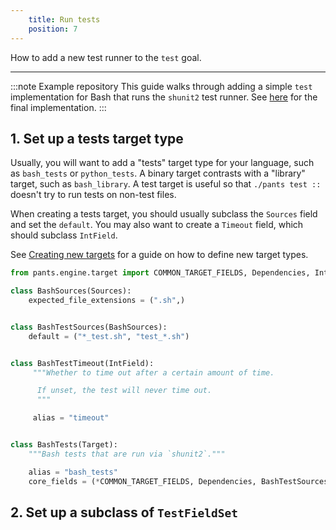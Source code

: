 ```yaml
---
    title: Run tests
    position: 7
---
```


How to add a new test runner to the `test` goal.

---

:::note Example repository
This guide walks through adding a simple `test` implementation for Bash that runs the `shunit2` test runner. See [here](https://github.com/pantsbuild/example-plugin/blob/main/pants-plugins/examples/bash/shunit2_test_runner.py) for the final implementation.
:::

## 1. Set up a tests target type

Usually, you will want to add a "tests" target type for your language, such as `bash_tests` or `python_tests`. A binary target contrasts with a "library" target, such as `bash_library`. A test target is useful so that `./pants test ::` doesn't try to run tests on non-test files.

When creating a tests target, you should usually subclass the `Sources` field and set the `default`. You may also want to create a `Timeout` field, which should subclass `IntField`.

See [Creating new targets](../the-target-api/creating-new-targets.mdx) for a guide on how to define new target types.

```python
from pants.engine.target import COMMON_TARGET_FIELDS, Dependencies, IntField, Sources, Target

class BashSources(Sources):
    expected_file_extensions = (".sh",)


class BashTestSources(BashSources):
    default = ("*_test.sh", "test_*.sh")


class BashTestTimeout(IntField):
     """Whether to time out after a certain amount of time.

      If unset, the test will never time out.
      """

     alias = "timeout"


class BashTests(Target):
    """Bash tests that are run via `shunit2`."""

    alias = "bash_tests"
    core_fields = (*COMMON_TARGET_FIELDS, Dependencies, BashTestSources, BashTestTimeout)

```

## 2. Set up a subclass of `TestFieldSet`
